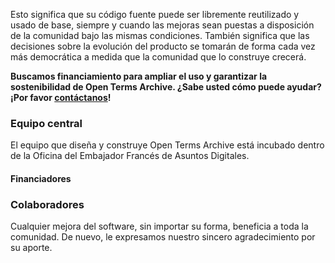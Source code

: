 Esto significa que su código fuente puede ser libremente reutilizado y usado de base, siempre y cuando las mejoras sean puestas a disposición de la comunidad bajo las mismas condiciones. También significa que las decisiones sobre la evolución del producto se tomarán de forma cada vez más democrática a medida que la comunidad que lo construye crecerá.

**Buscamos financiamiento para ampliar el uso y garantizar la sostenibilidad de Open Terms Archive. ¿Sabe usted cómo puede ayudar? ¡Por favor [contáctanos](mailto:contact@opentermsarchive.org)!**

### Equipo central

El equipo que diseña y construye Open Terms Archive está incubado dentro de la Oficina del Embajador Francés de Asuntos Digitales.

<Contributors type="core" alignX="left" showInfo="true" />

<Contributors subtitle="Alumni" type="alumnis" alignX="left" showInfo="true" className="mb__XL" />

#### Financiadores

<ThumbGallery align="left" small={true} className="mb__XL"> <ThumbGalleryItem src="/images/contributors/meae.png" width="132" height="120" /> <ThumbGalleryItem src="/images/contributors/france-relance.png" width="77" height="77" /> <ThumbGalleryItem src="/images/contributors/nextgen.png" width="191" height="48" /> </ThumbGallery>

### Colaboradores

Cualquier mejora del software, sin importar su forma, beneficia a toda la comunidad. De nuevo, le expresamos nuestro sincero agradecimiento por su aporte.

<Contributors type="contributors" />

<ThumbGallery> <Link href="https://disinfo.quaidorsay.fr"> <a target="_blank" rel="noopener"> <ThumbGalleryItem src="/images/contributors/ambnum.png" width="158" height="80" /> </a> </Link> <Link href="https://disinformationindex.org/"> <a target="_blank" rel="noopener"> <ThumbGalleryItem src="/images/contributors/gdi.png" width="150" height="32" /> </a> </Link> <Link href="https://www.peren.gouv.fr/"> <a target="_blank" rel="noopener"> <ThumbGalleryItem src="/images/contributors/peren.png" width="190" height="126" /> </a> </Link> </ThumbGallery>
